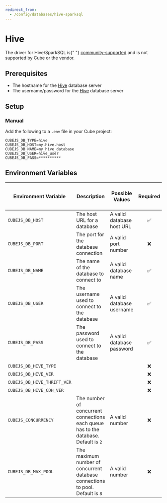 ```yaml
---
redirect_from:
  - /config/databases/hive-sparksql
---
```


# Hive

<WarningBox>
  The driver for Hive/SparkSQL is{" "}
  <a href="../databases#driver-support">community-supported</a> and is not
  supported by Cube or the vendor.
</WarningBox>

## Prerequisites

- The hostname for the [Hive][hive] database server
- The username/password for the [Hive][hive] database server

## Setup

### Manual

Add the following to a `.env` file in your Cube project:

```dotenv
CUBEJS_DB_TYPE=hive
CUBEJS_DB_HOST=my.hive.host
CUBEJS_DB_NAME=my_hive_database
CUBEJS_DB_USER=hive_user
CUBEJS_DB_PASS=**********
```

## Environment Variables

| Environment Variable        | Description                                                                         | Possible Values           | Required | [Supports multiple data sources?][ref-config-multiple-ds-decorating-env] |
| --------------------------- | ----------------------------------------------------------------------------------- | ------------------------- | :------: | :----------------------------------------------------------------------: |
| `CUBEJS_DB_HOST`            | The host URL for a database                                                         | A valid database host URL |    ✅    |                                    ✅                                    |
| `CUBEJS_DB_PORT`            | The port for the database connection                                                | A valid port number       |    ❌    |                                    ✅                                    |
| `CUBEJS_DB_NAME`            | The name of the database to connect to                                              | A valid database name     |    ✅    |                                    ✅                                    |
| `CUBEJS_DB_USER`            | The username used to connect to the database                                        | A valid database username |    ✅    |                                    ✅                                    |
| `CUBEJS_DB_PASS`            | The password used to connect to the database                                        | A valid database password |    ✅    |                                    ✅                                    |
| `CUBEJS_DB_HIVE_TYPE`       |                                                                                     |                           |    ❌    |                                    ✅                                    |
| `CUBEJS_DB_HIVE_VER`        |                                                                                     |                           |    ❌    |                                    ✅                                    |
| `CUBEJS_DB_HIVE_THRIFT_VER` |                                                                                     |                           |    ❌    |                                    ✅                                    |
| `CUBEJS_DB_HIVE_CDH_VER`    |                                                                                     |                           |    ❌    |                                    ✅                                    |
| `CUBEJS_CONCURRENCY`        | The number of concurrent connections each queue has to the database. Default is `2` | A valid number            |    ❌    |                                    ❌                                    |
| `CUBEJS_DB_MAX_POOL`        | The maximum number of concurrent database connections to pool. Default is `8`       | A valid number            |    ❌    |                                    ✅                                    |

[hive]: https://hive.apache.org/
[ref-config-multiple-ds-decorating-env]:
  /product/configuration/advanced/multiple-data-sources#configuring-data-sources-with-environment-variables-decorated-environment-variables

